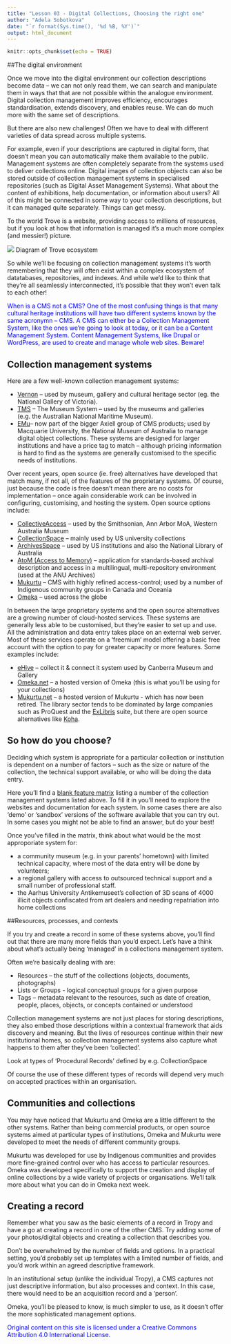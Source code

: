 ```yaml
---
title: "Lesson 03 - Digital Collections, Choosing the right one"
author: "Adela Sobotkova"
date: "`r format(Sys.time(), '%d %B, %Y')`"
output: html_document
---
```


```r
knitr::opts_chunk$set(echo = TRUE)
```

##The digital environment

Once we move into the digital environment our collection descriptions become data – we can not only read them, we can search and manipulate them in ways that that are not possible within the analogue environment. Digital collection management improves efficiency, encourages standardisation, extends discovery, and enables reuse. We can do much more with the same set of descriptions.

But there are also new challenges! Often we have to deal with different varieties of data spread across multiple systems.

For example, even if your descriptions are captured in digital form, that doesn’t mean you can automatically make them available to the public. Management systems are often completely separate from the systems used to deliver collections online. Digital images of collection objects can also be stored outside of collection management systems in specialised repositories (such as Digital Asset Management Systems). What about the content of exhibitions, help documentation, or information about users? All of this might be connected in some way to your collection descriptions, but it can managed quite separately. Things can get messy.

To the world Trove is a website, providing access to millions of resources, but if you look at how that information is managed it’s a much more complex (and messier!) picture.

![](images/trove_system.png)
Diagram of Trove ecosystem 

So while we’ll be focusing on collection management systems it’s worth remembering that they will often exist within a complex ecosystem of datatabases, repositories, and indexes. And while we’d like to think that they’re all seamlessly interconnected, it’s possible that they won’t even talk to each other!

<font color="blue">
When is a CMS not a CMS? One of the most confusing things is that many cultural heritage institutions will have two different systems known by the same acronymn – CMS. A CMS can either be a Collection Management System, like the ones we’re going to look at today, or it can be a Content Management System. Content Management Systems, like Drupal or WordPress, are used to create and manage whole web sites. Beware!
</font>

## Collection management systems
Here are a few well-known collection management systems:

- [Vernon](https://vernonsystems.com/) – used by museum, gallery and cultural heritage sector (eg. the National Gallery of Victoria).
- [TMS](https://www.gallerysystems.com/products-and-services/tms-suite/tms/) – The Museum System – used by the museums and galleries (e.g. the Australian National Maritime Museum).
- [EMu](https://www.axiell.com/)– now part of the bigger Axiell group of CMS products; used by Macquarie University, the National Museum of Australia to manage digital object collections.
These systems are designed for larger institutions and have a price tag to match – although pricing information is hard to find as the systems are generally customised to the specific needs of institutions.

Over recent years, open source (ie. free) alternatives have developed that match many, if not all, of the features of the proprietary systems. Of course, just because the code is free doesn’t mean there are no costs for implementation – once again considerable work can be involved in configuring, customising, and hosting the system. Open source options include:

- [CollectiveAccess](https://collectiveaccess.org/) – used by the Smithsonian, Ann Arbor MoA, Western Australia Museum
- [CollectionSpace](https://www.collectionspace.org/) – mainly used by US university collections
- [ArchivesSpace](https://archivesspace.org/) – used by US institutions and also the National Library of Australia
- [AtoM (Access to Memory)]() –  application for standards-based archival description and access in a multilingual, multi-repository environment (used at the ANU Archives)
- [Mukurtu](https://mukurtu.org/) – CMS with highly refined access-control; used by a number of Indigenous community groups in Canada and Oceania
- [Omeka](https://omeka.org/) – used across the globe

In between the large proprietary systems and the open source alternatives are a growing number of cloud-hosted services. These systems are generally less able to be customised, but they’re easier to set up and use. All the administration and data entry takes place on an external web server. Most of these services operate on a ‘freemium’ model offering a basic free account with the option to pay for greater capacity or more features. Some examples include:

- [eHive](https://ehive.com/) – collect it & connect it system used by Canberra Museum and Gallery
- [Omeka.net](https://www.omeka.net/) – a hosted version of Omeka (this is what you’ll be using for your collections)
- [Mukurtu.net](https://digitalarch.org/what-we-do/) – a hosted version of Mukurtu - which has now been retired.
The library sector tends to be dominated by large companies such as ProQuest and the [ExLibris](https://www.exlibrisgroup.com/) suite, but there are open source alternatives like [Koha](https://koha-community.org/).

## So how do you choose?
Deciding which system is appropriate for a particular collection or institution is dependent on a number of factors – such as the size or nature of the collection, the technical support available, or who will be doing the data entry.

Here you’ll find a [blank feature matrix](https://drive.google.com/file/d/1RqWDZrwZA0_t0mp2Mh54fVQk03mkUQeV/view?usp=sharing) listing a number of the collection management systems listed above. To fill it in you’ll need to explore the websites and documentation for each system. In some cases there are also ‘demo’ or ‘sandbox’ versions of the software available that you can try out. In some cases you might not be able to find an answer, but do your best!

Once you’ve filled in the matrix, think about what would be the most approporiate system for:

- a community museum (e.g. in your parents' hometown) with limited technical capacity, where most of the data entry will be done by volunteers;
- a regional gallery with access to outsourced technical support and a small number of professional staff.
- the Aarhus University Antikemuseet's collection of 3D scans of 4000 illicit objects confiscated from art dealers and needing repatriation into home collections


##Resources, processes, and contexts

If you try and create a record in some of these systems above, you'll find out that there are many more fields than you'd expect. Let’s have a think about what’s actually being ‘managed’ in a collections management system.

Often we’re basically dealing with are:

- Resources – the stuff of the collections (objects, documents, photographs)
- Lists or Groups - logical conceptual groups for a given purpose
- Tags – metadata relevant to the resources, such as date of creation, people, places, objects, or concepts contained or understood

Collection management systems are not just places for storing descriptions, they also embed those descriptions within a contextual framework that aids discovery and meaning. But the lives of resources continue within their new institutional homes, so collection management systems also capture what happens to them after they’ve been ‘collected’.

Look at types of ‘Procedural Records’ defined by e.g. CollectionSpace

Of course the use of these different types of records will depend very much on accepted practices within an organisation.

## Communities and collections
You may have noticed that Mukurtu and Omeka are a little different to the other systems. Rather than being commercial products, or open source systems aimed at particular types of institutions, Omeka and Mukurtu were developed to meet the needs of different community groups.

Mukurtu was developed for use by Indigenous communities and provides more fine-grained control over who has access to particular resources. Omeka was developed specifically to support the creation and display of online collections by a wide variety of projects or organisations. We’ll talk more about what you can do in Omeka next week.

## Creating a record
Remember what you saw as the basic elements of a record in Tropy and have a go at creating a record in one of the other CMS. Try adding some of your photos/digital objects and creating a collection that describes you.

Don’t be overwhelmed by the number of fields and options. In a practical setting, you’d probably set up templates with a limited number of fields, and you’d work within an agreed descriptive framework.

In an institutional setup (unlike the individual Tropy),  a CMS captures not just descriptive information, but also processes and context. In this case, there would need to be an acquisition record and a ‘person’.

Omeka, you’ll be pleased to know, is much simpler to use, as it doesn’t offer the more sophisticated management options.

<font color="blue">
Original content on this site is licensed under a Creative Commons Attribution 4.0 International License.
</font>